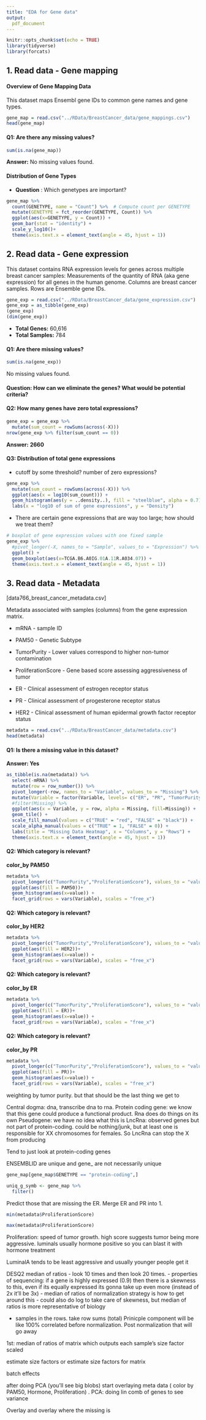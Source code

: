 ```yaml
---
title: "EDA for Gene data"
output: 
  pdf_document
---
```


```r
knitr::opts_chunk$set(echo = TRUE)
library(tidyverse)
library(forcats)
```



## 1. Read data - Gene mapping

#### Overview of Gene Mapping Data

This dataset maps Ensembl gene IDs to common gene names and gene types.


```r
gene_map = read.csv("../RData/BreastCancer_data/gene_mappings.csv")
head(gene_map)
```


#### Q1: Are there any missing values?

```r
sum(is.na(gene_map))
```
**Answer:** No missing values found.


\newpage

#### Distribution of Gene Types


* **Question** : Which genetypes are important?


```r
gene_map %>% 
  count(GENETYPE, name = "Count") %>%  # Compute count per GENETYPE
  mutate(GENETYPE = fct_reorder(GENETYPE, Count)) %>%
  ggplot(aes(x=GENETYPE, y = Count)) +
  geom_bar(stat = "identity") +
  scale_y_log10()+
  theme(axis.text.x = element_text(angle = 45, hjust = 1)) 
```


\newpage

## 2. Read data - Gene expression

This dataset contains RNA expression levels for genes across multiple breast cancer samples:
Measurements of the quantity of RNA (aka gene expression) for all genes in the human genome.
Columns are breast cancer samples. Rows are Ensemble gene IDs.

```r
gene_exp = read.csv("../RData/BreastCancer_data/gene_expression.csv")
gene_exp = as_tibble(gene_exp)
(gene_exp)
(dim(gene_exp))
```


* **Total Genes:** 60,616  
* **Total Samples:** 784


#### Q1: Are there missing values?

```r
sum(is.na(gene_exp))
```
 No missing values found.
 

#### Question: How can we eliminate the genes? What would be potential criteria?

#### Q2: How many genes have **zero** total expressions? 
```r
gene_exp = gene_exp %>%
  mutate(sum_count = rowSums(across(-X)))
nrow(gene_exp %>% filter(sum_count == 0))  
```
**Answer:** **2660**


 \newpage

#### Q3: Distribution of total gene expressions 

 * cutoff by some threshold? number of zero expressions?

```r
gene_exp %>%
  mutate(sum_count = rowSums(across(-X))) %>%
  ggplot(aes(x = log10(sum_count))) +
  geom_histogram(aes(y = ..density..), fill = "steelblue", alpha = 0.7) +
  labs(x = "log10 of sum of gene expressions", y = "Density") 
```
\newpage

* There are certain gene expressions that are way too large; how should we treat them?

```r
# boxplot of gene expression values with one fixed sample
gene_exp %>%
  #pivot_longer(-X, names_to = "Sample", values_to = "Expression") %>%
  ggplot() +
  geom_boxplot(aes(x=TCGA.B6.A0IG.01A.11R.A034.07)) +
  theme(axis.text.x = element_text(angle = 45, hjust = 1)) 
```

\newpage

## 3. Read data - Metadata

[data766_breast_cancer_metadata.csv]

Metadata associated with samples (columns) from the gene expression matrix.

* mRNA 			- sample ID

* PAM50 			- Genetic Subtype

* TumorPurity 		- Lower values correspond to higher non-tumor contamination

* ProliferationScore 	- Gene based score assessing aggressiveness of tumor

* ER 			- Clinical assessment of estrogen receptor status

* PR 			- Clinical assessment of progesterone receptor status

* HER2 			- Clinical assessment of human epidermal growth factor receptor status


```r
metadata = read.csv("../RData/BreastCancer_data/metadata.csv")
head(metadata)
```


\newpage 

#### Q1: Is there a missing value in this dataset? 

**Answer: Yes**

```r
as_tibble(is.na(metadata)) %>%
  select(-mRNA) %>%
  mutate(row = row_number()) %>%
  pivot_longer(-row, names_to = "Variable", values_to = "Missing") %>%
  mutate(Variable = factor(Variable, levels= c("ER", "PR", "TumorPurity", "ProliferationScore", "HER2", "PAM50"))) %>%
  #filter(Missing) %>%
  ggplot(aes(x = Variable, y = row, alpha = Missing, fill=Missing)) +
  geom_tile() +
  scale_fill_manual(values = c("TRUE" = "red", "FALSE" = "black")) +
  scale_alpha_manual(values = c("TRUE" = 1, "FALSE" = 0)) +
  labs(title = "Missing Data Heatmap", x = "Columns", y = "Rows") +
  theme(axis.text.x = element_text(angle = 45, hjust = 1)) 
```

\newpage


#### Q2: Which category is relevant?

**color_by PAM50**

```r
metadata %>% 
  pivot_longer(c("TumorPurity","ProliferationScore"), values_to = "value", names_to = "Variable") %>%
  ggplot(aes(fill = PAM50))+
  geom_histogram(aes(x=value)) + 
  facet_grid(rows = vars(Variable), scales = "free_x") 
```


\newpage

#### Q2: Which category is relevant?

**color_by HER2**

```r
metadata %>% 
  pivot_longer(c("TumorPurity","ProliferationScore"), values_to = "value", names_to = "Variable") %>%
  ggplot(aes(fill = HER2))+
  geom_histogram(aes(x=value)) + 
  facet_grid(rows = vars(Variable), scales = "free_x") 
```


\newpage

#### Q2: Which category is relevant?

**color_by ER**

```r
metadata %>% 
  pivot_longer(c("TumorPurity","ProliferationScore"), values_to = "value", names_to = "Variable") %>%
  ggplot(aes(fill = ER))+
  geom_histogram(aes(x=value)) + 
  facet_grid(rows = vars(Variable), scales = "free_x") 
```

\newpage

#### Q2: Which category is relevant?

**color_by PR**

```r
metadata %>% 
  pivot_longer(c("TumorPurity","ProliferationScore"), values_to = "value", names_to = "Variable") %>%
  ggplot(aes(fill = PR))+
  geom_histogram(aes(x=value)) + 
  facet_grid(rows = vars(Variable), scales = "free_x") 

```






weighting by tumor purity. but that should be the last thing we get to 

Central dogma: dna, transcribe dna to rna. 
Protein coding gene: we know that this gene could produce a functional product. Rna does do things on its own 
Pseudogene: we have no idea what this is 
LncRna: observed genes but not part of protein-coding. could be nothing/junk, but at least one is responsible for XX chromosomes for females. So LncRna can stop the X from producing 




Tend to just look at protein-coding genes 


ENSEMBLID are unique and gene_ are not necessarily unique 




```r
gene_map[gene_map$GENETYPE == "protein-coding",]
```

```r
uniq_g_symb <- gene_map %>% 
  filter()
```


Predict those that are missing the ER. Merge ER and PR into 1. 

```r
min(metadata$ProliferationScore)
```
```r
max(metadata$ProliferationScore)
```


Proliferation: speed of tumor growth. high score suggests tumor being more aggressive. 
luminals usually hormone positive so you can blast it with hormone treatment 


LuminalA tends to be least aggressive and usually younger people get it 




DESQ2 median of ratios 
- look 10 times and then look 20 times.
- properties of sequencing: if a gene is highly expressed (0.9) then there is a skewness to this, even if its equally expressed its gonna take up even more (instead of 2x it'll be 3x)
- median of ratios of normalization strategy is how to get around this 
- could also do log to take care of skewness, but median of ratios is more representative of biology 

- samples in the rows. take row sums (total) Prinicple component will be like 100% correlated before normalization. Post normalization that will go away 

1st: median of ratios of matrix which outputs each sample's size factor 
scaled 





estimate size factors
or estimate size factors for matrix 





batch effects 





after doing PCA (you'll see big blobs) start overlaying meta data ( color by PAM50, Hormone, Proliferation) .
PCA: doing lin comb of genes to see variance 





Overlay and overlay where the missing is 

